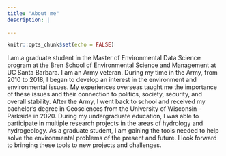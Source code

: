 ```yaml
---
title: "About me"
description: |
 
---
```


```r
knitr::opts_chunk$set(echo = FALSE)
```

I am a graduate student in the Master of Environmental Data Science program at the Bren School of Environmental Science and Management at UC Santa Barbara. I am an Army veteran. During my time in the Army, from 2010 to 2018, I began to develop an interest in the environment and environmental issues. My experiences overseas taught me the importance of these issues and their connection to politics, society, security, and overall stability. After the Army, I went back to school and received my bachelor’s degree in Geosciences from the University of Wisconsin – Parkside in 2020. During my undergraduate education, I was able to participate in multiple research projects in the areas of hydrology and hydrogeology. As a graduate student, I am gaining the tools needed to help solve the environmental problems of the present and future. I look forward to bringing these tools to new projects and challenges. 
